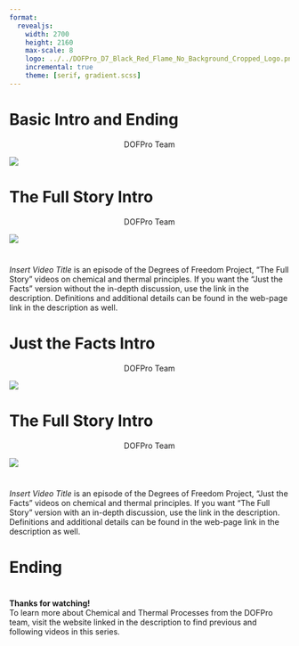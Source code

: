 ```yaml
---
format:
  revealjs:
    width: 2700
    height: 2160
    max-scale: 8
    logo: ../../DOFPro_D7_Black_Red_Flame_No_Background_Cropped_Logo.png
    incremental: true
    theme: [serif, gradient.scss]
---
```


# Basic Intro and Ending

::: {style="text-align: center;"}
DOFPro Team
:::

![](../../DOFPro_D7_Black_Red_Flame_No_Background_Cropped.png){.absolute left="22%" top="-80%"}

# The Full Story Intro

::: {style="text-align: center;"}
DOFPro Team
:::

![](../../DOFPro_D7_Black_Red_Flame_No_Background_Cropped.png){.absolute left="22%" top="-80%"}

#

::: {.bigger .centered}
*Insert Video Title* is an episode of the Degrees of Freedom Project, "The Full Story" videos on chemical and thermal principles. If you want the "Just the Facts" version without the in-depth discussion, use the link in the description. Definitions and additional details can be found in the web-page link in the description as well.
:::

# Just the Facts Intro

::: {style="text-align: center;"}
DOFPro Team
:::

![](../../DOFPro_D7_Black_Red_Flame_No_Background_Cropped.png){.absolute left="22%" top="-80%"}

# The Full Story Intro

::: {style="text-align: center;"}
DOFPro Team
:::

![](../../DOFPro_D7_Black_Red_Flame_No_Background_Cropped.png){.absolute left="22%" top="-80%"}

#

::: {.bigger .centered}
*Insert Video Title* is an episode of the Degrees of Freedom Project, "Just the Facts" videos on chemical and thermal principles. If you want "The Full Story" version with an in-depth discussion, use the link in the description. Definitions and additional details can be found in the web-page link in the description as well.
:::

# Ending

#

::: {.bigger .centered}
 $\textbf{Thanks for watching!}$ </br> To learn more about Chemical and Thermal Processes from the DOFPro team, visit the website linked in the description to find previous and following videos in this series.
:::
